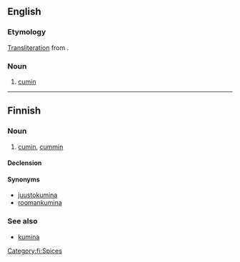 ==English==
===Etymology===
[[transliteration|Transliteration]] from {{bor|en|hi|जीरा}}.

===Noun===
{{en-noun|-}}

# {{lb|en|India|cooking}} [[cumin]]

----

==Finnish==

===Noun===
{{fi-noun}}

# [[cumin]], [[cummin]] {{gloss|spice}}

====Declension====
{{fi-decl-kala|jeer|||a}}

====Synonyms====
* [[juustokumina]]
* [[roomankumina]]

===See also===
* [[kumina#Etymology 2|kumina]]

[[Category:fi:Spices]]